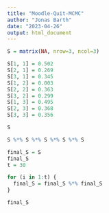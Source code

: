 ```yaml
---
title: "Moodle-Quit-MCMC"
author: "Jonas Barth"
date: "2023-04-26"
output: html_document
---
```


```r
S = matrix(NA, nrow=3, ncol=3)

S[1, 1] = 0.502
S[2, 1] = 0.269
S[3, 1] = 0.345
S[1, 2] = 0.003
S[2, 2] = 0.363
S[3, 2] = 0.299
S[1, 3] = 0.495
S[2, 3] = 0.368
S[3, 3] = 0.356

S
```

```r
S %*% S %*% S %*% S %*% S
```

```r
final_S = S
final_S
t = 30

for (i in 1:t) {
  final_S = final_S %*% final_S
}

final_S
```

